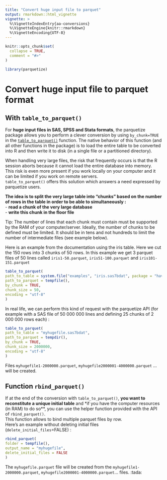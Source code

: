 ```yaml
---
title: "Convert huge input file to parquet"
output: rmarkdown::html_vignette
vignette: >
  %\VignetteIndexEntry{aa-conversions}
  %\VignetteEngine{knitr::rmarkdown}
  %\VignetteEncoding{UTF-8}
---
```


```r
knitr::opts_chunk$set(
  collapse = TRUE,
  comment = "#>"
)
```

```r
library(parquetize)
```

# Convert huge input file to parquet format

## With `table_to_parquet()`

For **huge input files in SAS, SPSS and Stata formats**, the parquetize package allows you to perform a clever conversion by using `by_chunk=TRUE` in the [`table_to_parquet()`]((https://ddotta.github.io/parquetize/reference/table_to_parquet.html)) function. 
The native behavior of this function (and all other functions in the package) is to load the entire table to be converted into R and then write it to disk (in a single file or a partitioned directory).  

When handling very large files, the risk that frequently occurs is that the R session aborts because it cannot load the entire database into memory.
This risk is even more present if you work locally on your computer and it can be limited if you work on remote servers.  
`table_to_parquet()` offers this solution which answers a need expressed by parquetize users.  

**The idea is to split the very large table into "chunks" based on the number of rows in the table in order to be able to simultaneously :**  
- **read a chunk of the very large database**  
- **write this chunk in the floor file**

Tip: The number of lines that each chunk must contain must be supported by the RAM of your computer/server. Ideally, the number of chunks to be defined must be limited. It should be in tens and not hundreds to limit the number of intermediate files (see example below).  

Here is an example from the documentation using the iris table. 
Here we cut the 150 rows into 3 chunks of 50 rows. In this example we get 3 parquet files of 50 lines called `iris1-50.parquet`, `iris51-100.parquet` and `iris101-151.parquet`

```r
table_to_parquet(
path_to_table = system.file("examples", "iris.sas7bdat", package = "haven"),
path_to_parquet = tempfile(),
by_chunk = TRUE,
chunk_size = 50,
encoding = "utf-8"
)
```

In real life, we can perform this kind of request with the parquetize API (for example with a SAS file of 50 000 000 lines and defining 25 chunks of 2 000 000 rows each) :  


```r
table_to_parquet(
path_to_table = "myhugefile.sas7bdat",
path_to_parquet = tempdir(),
by_chunk = TRUE,
chunk_size = 2000000,
encoding = "utf-8"
)
```

Files `myhugefile1-2000000.parquet`, `myhugefile2000001-4000000.parquet` ... will be created.   

## Function `rbind_parquet()`

If at the end of the conversion with `table_to_parquet()`, **you want to reconstitute a unique initial table** and *if you have the computer resources (in RAM) to do so**, you can use the helper function provided with the API of `rbind_parquet()`.  
This function allows to bind multiple parquet files by row.   
Here's an example without deleting initial files (`delete_initial_files`=FALSE) :    

```r
rbind_parquet(
folder = tempfile(),
output_name = "myhugefile",
delete_initial_files = FALSE
)
```
The `myhugefile.parquet` file will be created from the `myhugefile1-2000000.parquet`, `myhugefile2000001-4000000.parquet`... files. :tada:

